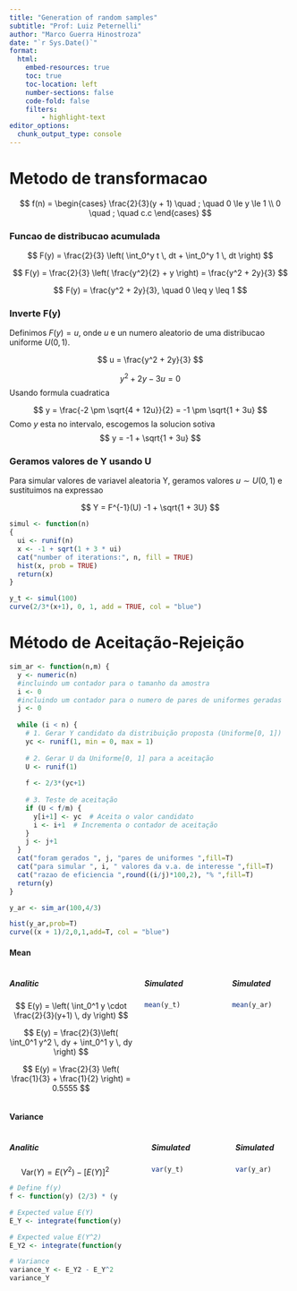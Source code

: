 ```yaml
---
title: "Generation of random samples"
subtitle: "Prof: Luiz Peternelli"
author: "Marco Guerra Hinostroza"
date: "`r Sys.Date()`"
format:
  html:
    embed-resources: true
    toc: true
    toc-location: left
    number-sections: false
    code-fold: false
    filters:
        - highlight-text
editor_options: 
  chunk_output_type: console
---
```


# Metodo de transformacao

$$
f(n) = 
\begin{cases}
\frac{2}{3}(y + 1) \quad ; \quad 0 \le y \le 1 \\
0 \quad ; \quad c.c
\end{cases}
$$

### Funcao de distribucao acumulada

$$
F(y) = \frac{2}{3} \left( \int_0^y t \, dt + \int_0^y 1 \, dt \right)
$$

$$
F(y) = \frac{2}{3} \left( \frac{y^2}{2} + y \right) = \frac{y^2 + 2y}{3}
$$

$$
F(y) = \frac{y^2 + 2y}{3}, \quad  0 \leq y \leq 1
$$

### Inverte F(y)

Definimos $F(y) = u$, onde $u$ e un numero aleatorio de uma distribucao uniforme $U(0,1)$.

$$
u = \frac{y^2 + 2y}{3}
$$

$$
y^2 + 2y - 3u = 0
$$
Usando formula cuadratica

$$
y = \frac{-2 \pm \sqrt{4 + 12u}}{2} = -1 \pm \sqrt{1 + 3u}
$$
Como $y$ esta no intervalo, escogemos la solucion sotiva
$$
y = -1 + \sqrt{1 + 3u}
$$

### Geramos valores de Y usando U
Para simular valores de variavel aleatoria Y, geramos valores $u \sim U(0,1)$ e sustituimos na expressao

$$
Y = F^{-1}(U) -1 + \sqrt{1 + 3U}
$$

```r
simul <- function(n)
{
  ui <- runif(n)
  x <- -1 + sqrt(1 + 3 * ui)
  cat("number of iterations:", n, fill = TRUE)
  hist(x, prob = TRUE)
  return(x)
}

```

```r
y_t <- simul(100)
curve(2/3*(x+1), 0, 1, add = TRUE, col = "blue")

```

# Método de Aceitação-Rejeição
```r
sim_ar <- function(n,m) {
  y <- numeric(n)
  #incluindo um contador para o tamanho da amostra
  i <- 0
  #incluindo um contador para o numero de pares de uniformes geradas
  j <- 0
  
  while (i < n) {
    # 1. Gerar Y candidato da distribuição proposta (Uniforme[0, 1])
    yc <- runif(1, min = 0, max = 1)
    
    # 2. Gerar U da Uniforme[0, 1] para a aceitação
    U <- runif(1)
    
    f <- 2/3*(yc+1)
    
    # 3. Teste de aceitação
    if (U < f/m) {
      y[i+1] <- yc  # Aceita o valor candidato
      i <- i+1  # Incrementa o contador de aceitação
    }
    j <- j+1
  }
  cat("foram gerados ", j, "pares de uniformes ",fill=T)
  cat("para simular ", i, " valores da v.a. de interesse ",fill=T)
  cat("razao de eficiencia ",round((i/j)*100,2), "% ",fill=T)
  return(y)
}
```

```r
y_ar <- sim_ar(100,4/3)

hist(y_ar,prob=T)
curve((x + 1)/2,0,1,add=T, col = "blue")
```

#### Mean
:::: {.columns}
::: {.column width="50%"}
##### Analitic
$$
E(y) = \left( \int_0^1 y \cdot \frac{2}{3}(y+1) \, dy \right)
$$

$$
E(y) = \frac{2}{3}\left( \int_0^1 y^2 \, dy + \int_0^1 y \, dy \right)
$$

$$
E(y) = \frac{2}{3} \left( \frac{1}{3} + \frac{1}{2} \right) = 0.5555
$$
:::

::: {.column width="24%"}
##### Simulated
```r
mean(y_t)
```
:::

::: {.column width="2%"}
:::

::: {.column width="24%"}
##### Simulated
```r
mean(y_ar)
```
:::

::::

#### Variance
:::: {.columns}
::: {.column width="47.5%"}
##### Analitic
$$
\text{Var}(Y) = E(Y^2) - [E(Y)]^2
$$
```r
# Define f(y)
f <- function(y) (2/3) * (y + 1)

# Expected value E(Y)
E_Y <- integrate(function(y) y * f(y), 0, 1)$value

# Expected value E(Y^2)
E_Y2 <- integrate(function(y) y^2 * f(y), 0, 1)$value

# Variance
variance_Y <- E_Y2 - E_Y^2
variance_Y

```

:::

::: {.column width="3%"}
:::

::: {.column width="23.75%"}
##### Simulated
```r
var(y_t)
```
:::

::: {.column width="2%"}
:::

::: {.column width="23.75%"}
##### Simulated
```r
var(y_ar)
```
:::

::::
